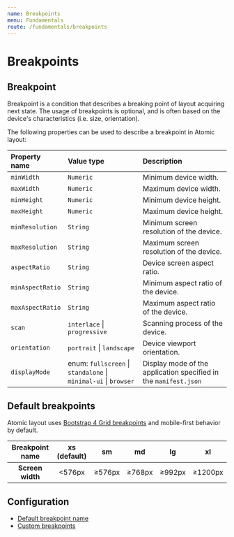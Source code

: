 ```yaml
---
name: Breakpoints
menu: Fundamentals
route: /fundamentals/breakpoints
---
```


# Breakpoints

## Breakpoint

Breakpoint is a condition that describes a breaking point of layout acquiring next state. The usage of breakpoints is optional, and is often based on the device's characteristics \(i.e. size, orientation\).

The following properties can be used to describe a breakpoint in Atomic layout:

| **Property name** | **Value type**                                                  | **Description**                                                  |
| :---------------- | :-------------------------------------------------------------- | :--------------------------------------------------------------- |
| `minWidth`        | `Numeric`                                                       | Minimum device width.                                            |
| `maxWidth`        | `Numeric`                                                       | Maximum device width.                                            |
| `minHeight`       | `Numeric`                                                       | Minimum device height.                                           |
| `maxHeight`       | `Numeric`                                                       | Maximum device height.                                           |
| `minResolution`   | `String`                                                        | Minimum screen resolution of the device.                         |
| `maxResolution`   | `String`                                                        | Maximum screen resolution of the device.                         |
| `aspectRatio`     | `String`                                                        | Device screen aspect ratio.                                      |
| `minAspectRatio`  | `String`                                                        | Minimum aspect ratio of the device.                              |
| `maxAspectRatio`  | `String`                                                        | Maximum aspect ratio of the device.                              |
| `scan`            | `interlace` \| `progressive`                                    | Scanning process of the device.                                  |
| `orientation`     | `portrait` \| `landscape`                                       | Device viewport orientation.                                     |
| `displayMode`     | enum: `fullscreen` \| `standalone` \| `minimal-ui` \| `browser` | Display mode of the application specified in the `manifest.json` |

## Default breakpoints

Atomic layout uses [Bootstrap 4 Grid breakpoints](https://getbootstrap.com/docs/4.0/layout/grid/#grid-options) and mobile-first behavior by default.

| **Breakpoint name** | **xs \(default\)** | **sm** | **md** | **lg** | **xl**  |
| :-----------------: | :----------------: | :----: | :----: | :----: | :-----: |
|  **Screen width**   |     &lt;576px      | ≥576px | ≥768px | ≥992px | ≥1200px |

## Configuration

- [Default breakpoint name](../api/layout/configure.md#defaultbreakpointname)
- [Custom breakpoints](../api/layout/configure.md#breakpoints)
